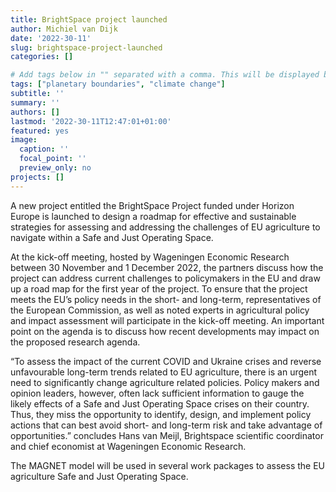 ```yaml
---
title: BrightSpace project launched
author: Michiel van Dijk
date: '2022-30-11'
slug: brightspace-project-launched
categories: []

# Add tags below in "" separated with a comma. This will be displayed below and nicely group items with the same tags.
tags: ["planetary boundaries", "climate change"]
subtitle: ''
summary: ''
authors: []
lastmod: '2022-30-11T12:47:01+01:00'
featured: yes
image:
  caption: ''
  focal_point: ''
  preview_only: no
projects: []
---
```


A new project entitled the BrightSpace Project funded under Horizon Europe is launched to design a roadmap for effective and sustainable strategies for assessing and addressing the challenges of EU agriculture to navigate within a Safe and Just Operating Space.

At the kick-off meeting, hosted by Wageningen Economic Research between 30 November and 1 December 2022, the partners discuss how the project can address current challenges to policymakers in the EU and draw up a road map for the first year of the project. To ensure that the project meets the EU’s policy needs in the short- and long-term, representatives of the European Commission, as well as noted experts in agricultural policy and impact assessment will participate in the kick-off meeting. An important point on the agenda is to discuss how recent developments may impact on the proposed research agenda.

"To assess the impact of the current COVID and Ukraine crises and reverse unfavourable long-term trends related to EU agriculture, there is an urgent need to significantly change agriculture related policies. Policy makers and opinion leaders, however, often lack sufficient information to gauge the likely effects of a Safe and Just Operating Space crises on their country. Thus, they miss the opportunity to identify, design, and implement policy actions that can best avoid short- and long-term risk and take advantage of opportunities." concludes Hans van Meijl, Brightspace scientific coordinator and chief economist at Wageningen Economic Research.

The MAGNET model will be used in several work packages to assess the EU agriculture Safe and Just Operating Space.

